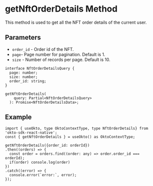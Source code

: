
# getNftOrderDetails Method
This method is used to get all the NFT order details of the current user.

## Parameters
- `order_id` - Order id of the NFT.
- `page`-  Page number for pagination. Default is 1.
- `size` - Number of records per page. Default is 10.


```tsx copy
interface NftOrderDetailsQuery {
  page: number;
  size: number;
  order_id: string;
}

getNftOrderDetails(
    query: Partial<NftOrderDetailsQuery>
  ): Promise<NftOrderDetailsData>;
```

## Example
```tsx copy
import { useOkto, type OktoContextType, type NftOrderDetails} from 'okto-sdk-react-native';
const { getNftOrderDetails } = useOkto() as OktoContextType;

getNftOrderDetails({order_id: orderId})
.then((orders) => {
  const order = orders.find((order: any) => order.order_id === orderId);
  if(order) console.log(order)
})
.catch((error) => {
  console.error(`error:`, error);
});
```
